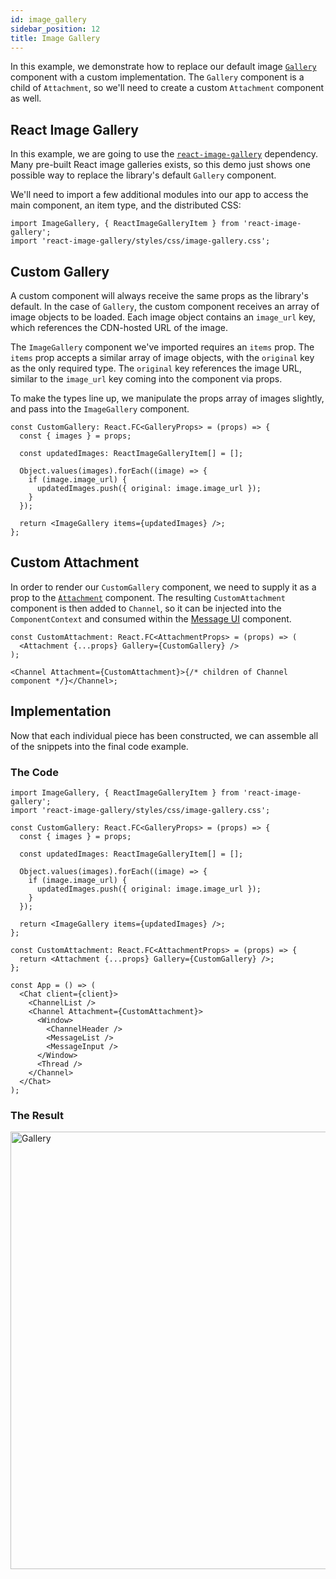 ```yaml
---
id: image_gallery
sidebar_position: 12
title: Image Gallery
---
```



In this example, we demonstrate how to replace our default image [`Gallery`](https://github.com/GetStream/stream-chat-react/blob/master/src/components/Gallery/Gallery.tsx)
component with a custom implementation. The `Gallery` component is a child of `Attachment`, so we'll need
to create a custom `Attachment` component as well.

## React Image Gallery

In this example, we are going to use the [`react-image-gallery`](https://www.npmjs.com/package/react-image-gallery)
dependency. Many pre-built React image galleries exists, so this demo just shows one possible way to replace the
library's default `Gallery` component.

We'll need to import a few additional modules into our app to access the main component, an item type, and the
distributed CSS:

```tsx
import ImageGallery, { ReactImageGalleryItem } from 'react-image-gallery';
import 'react-image-gallery/styles/css/image-gallery.css';
```

## Custom Gallery

A custom component will always receive the same props as the library's default. In the case of `Gallery`, the custom component
receives an array of image objects to be loaded. Each image object contains an `image_url` key, which references the CDN-hosted
URL of the image.

The `ImageGallery` component we've imported requires an `items` prop. The `items` prop accepts a similar array of image objects,
with the `original` key as the only required type. The `original` key references the image URL, similar to the `image_url`
key coming into the component via props.

To make the types line up, we manipulate the props array of images slightly, and pass into the `ImageGallery` component.

```tsx
const CustomGallery: React.FC<GalleryProps> = (props) => {
  const { images } = props;

  const updatedImages: ReactImageGalleryItem[] = [];

  Object.values(images).forEach((image) => {
    if (image.image_url) {
      updatedImages.push({ original: image.image_url });
    }
  });

  return <ImageGallery items={updatedImages} />;
};
```

## Custom Attachment

In order to render our `CustomGallery` component, we need to supply it as a prop to the
[`Attachment`](https://github.com/GetStream/stream-chat-react/blob/master/src/components/Attachment/Attachment.tsx)
component. The resulting `CustomAttachment` component is then added to `Channel`, so it can be injected into the
`ComponentContext` and consumed within the [Message UI](../message-components/message-ui.mdx) component.

```tsx
const CustomAttachment: React.FC<AttachmentProps> = (props) => (
  <Attachment {...props} Gallery={CustomGallery} />
);

<Channel Attachment={CustomAttachment}>{/* children of Channel component */}</Channel>;
```

## Implementation

Now that each individual piece has been constructed, we can assemble all of the snippets into the final code example.

### The Code

```tsx
import ImageGallery, { ReactImageGalleryItem } from 'react-image-gallery';
import 'react-image-gallery/styles/css/image-gallery.css';

const CustomGallery: React.FC<GalleryProps> = (props) => {
  const { images } = props;

  const updatedImages: ReactImageGalleryItem[] = [];

  Object.values(images).forEach((image) => {
    if (image.image_url) {
      updatedImages.push({ original: image.image_url });
    }
  });

  return <ImageGallery items={updatedImages} />;
};

const CustomAttachment: React.FC<AttachmentProps> = (props) => {
  return <Attachment {...props} Gallery={CustomGallery} />;
};

const App = () => (
  <Chat client={client}>
    <ChannelList />
    <Channel Attachment={CustomAttachment}>
      <Window>
        <ChannelHeader />
        <MessageList />
        <MessageInput />
      </Window>
      <Thread />
    </Channel>
  </Chat>
);
```

### The Result

<img src={Gallery} alt='Gallery' width='700' />

